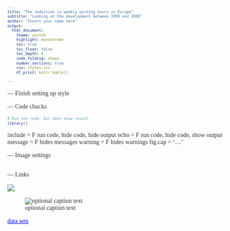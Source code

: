 ---
title: "The reduction in weekly working hours in Europe" 
subtitle: "Looking at the development between 1996 and 2006"
author: "Insert your name here"
output: 
  html_document:
    theme: united
    highlight: monochrome
    toc: true
    toc_float: false
    toc_depth: 4
    code_folding: shows
    number_sections: true
    css: styles.css
    df_print: knitr:kable()

---


--- Finish setting up style

<style>
body, h1, h2, h3, h4 {
    font-family: "Bookman", serif;
}

body {
    color: #333333;
}
a, a:hover {
    color: blue;
}
pre {
    font-size: 10px;
}
</style>

--- Code chucks


```{r echo = FALSE, message = F, warning = F}
# Run the code, but dont show result
library()

```


include = F   run code, hide code, hide output
echo = F      run code, hide code, show output
message = F   hides messages 
warning = F   hides warnings
fig.cap = '...'


--- Image settings


```{r fig.height = 6, fig.width=6, fig.align='center'}


```


--- Links

![](http://example.com/logo.png)

![optional caption text](figures/img.png)

[data sets](http://www.ilo.org/g.htm)

&nbsp;






